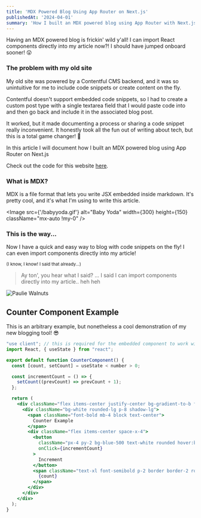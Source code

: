 ```yaml
---
title: 'MDX Powered Blog Using App Router on Next.js'
publishedAt: '2024-04-01'
summary: 'How I built an MDX powered blog using App Router with Next.js and Tailwind CSS.'
---
```


Having an MDX powered blog is frickin' wild y'all! I can import React components directly into my article now?! I should have jumped onboard sooner! 😲

<Counter />

### The problem with my old site

My old site was powered by a Contentful CMS backend, and it was so unintuitive for me to include code snippets or create content on the fly.

Contentful doesn't support embedded code snippets, so I had to create a custom post type with a single textarea field that I would paste code into and then go back and include it in the associated blog post.

It worked, but it made documenting a process or sharing a code snippet really inconvenient. It honestly took all the fun out of writing about tech, but this is a total game changer! 🤯

In this article I will document how I built an MDX powered blog using App Router on Next.js

Check out the code for this website <a href="https://github.com/anthonycoffey/coffey.codes" target="_blank" rel="noopener noreferrer">here</a>.

### What is MDX?

MDX is a file format that lets you write JSX embedded inside markdown. It's pretty cool, and it's what I'm using to write this article.

<Image
  src={'/babyyoda.gif'}
  alt="Baby Yoda"
  width={300}
  height={150}
  className="mx-auto !my-0"
/>

### This is the way...

Now I have a quick and easy way to blog with code snippets on the fly! I can even import components directly into my article!

<small className="text-center block">
  (I know, I know! I said that already...)
</small>

<div className="grid grid-cols-2 prose lg:prose-xl">
  <blockquote className="lg:text-2xl lg:mt-10 pr-4">
    Ay ton', you hear what I said? ... I said I can import components directly
    into my article.. heh heh
  </blockquote>
  <div>
    <Image src={'/paulie.gif'} alt="Paulie Walnuts" width={300} height={300} />
  </div>
</div>

## Counter Component Example

This is an arbitrary example, but nonetheless a cool demonstration of my new blogging tool! 😎

```jsx
"use client"; // this is required for the embedded component to work within the .mdx file
import React, { useState } from "react";

export default function CounterComponent() {
  const [count, setCount] = useState < number > 0;

  const incrementCount = () => {
    setCount((prevCount) => prevCount + 1);
  };

  return (
    <div className="flex items-center justify-center bg-gradient-to-b from-blue-500 to-purple-500 p-8">
      <div className="bg-white rounded-lg p-8 shadow-lg">
        <span className="font-bold mb-4 block text-center">
          Counter Example
        </span>
        <div className="flex items-center space-x-4">
          <button
            className="px-4 py-2 bg-blue-500 text-white rounded hover:bg-blue-600 focus:outline-none focus:ring focus:ring-blue-300"
            onClick={incrementCount}
          >
            Increment
          </button>
          <span className="text-xl font-semibold p-2 border border-2 rounded">
            {count}
          </span>
        </div>
      </div>
    </div>
  );
}
```

<Counter />
